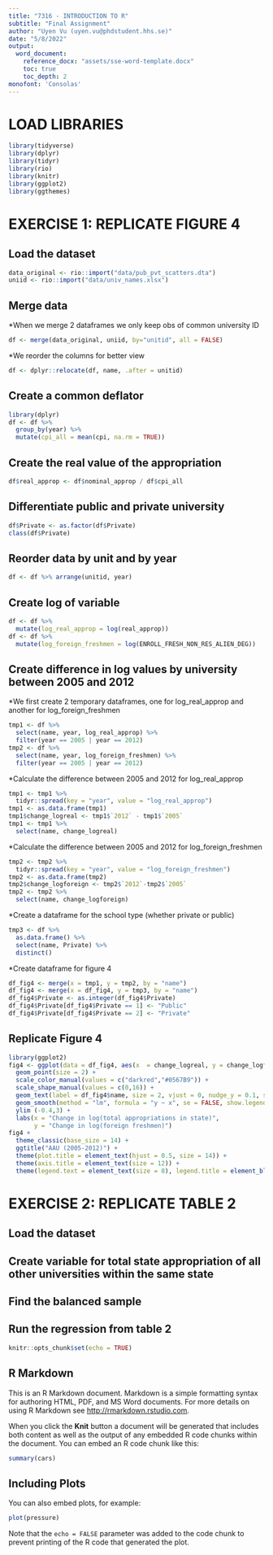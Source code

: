 ```yaml
---
title: "7316 - INTRODUCTION TO R"
subtitle: "Final Assignment"
author: "Uyen Vu (uyen.vu@phdstudent.hhs.se)"
date: "5/8/2022"
output: 
  word_document:
    reference_docx: "assets/sse-word-template.docx"
    toc: true
    toc_depth: 2
monofont: 'Consolas'
---
```


\newpage

# LOAD LIBRARIES

```r
library(tidyverse)
library(dplyr)
library(tidyr)
library(rio)
library(knitr)
library(ggplot2)
library(ggthemes)
```

# EXERCISE 1: REPLICATE FIGURE 4
## Load the dataset

```r
data_original <- rio::import("data/pub_pvt_scatters.dta")
uniid <- rio::import("data/univ_names.xlsx")
```

## Merge data

*When we merge 2 dataframes we only keep obs of common university ID
```r
df <- merge(data_original, uniid, by="unitid", all = FALSE)
```

*We reorder the columns for better view

```r
df <- dplyr::relocate(df, name, .after = unitid)
```

## Create a common deflator

```r
library(dplyr)
df <- df %>%
  group_by(year) %>%
  mutate(cpi_all = mean(cpi, na.rm = TRUE))
```

## Create the real value of the appropriation

```r
df$real_approp <- df$nominal_approp / df$cpi_all
```

## Differentiate public and private university

```r
df$Private <- as.factor(df$Private)
class(df$Private)
```

## Reorder data by unit and by year

```r
df <- df %>% arrange(unitid, year)
```

## Create log of variable

```r
df <- df %>%
  mutate(log_real_approp = log(real_approp))
df <- df %>%
  mutate(log_foreign_freshmen = log(ENROLL_FRESH_NON_RES_ALIEN_DEG))
```

## Create difference in log values by university between 2005 and 2012

*We first create 2 temporary dataframes, one for log_real_approp and another for log_foreign_freshmen

```r
tmp1 <- df %>% 
  select(name, year, log_real_approp) %>%
  filter(year == 2005 | year == 2012)
tmp2 <- df %>%
  select(name, year, log_foreign_freshmen) %>%
  filter(year == 2005 | year == 2012)
```

*Calculate the difference between 2005 and 2012 for log_real_approp

```r
tmp1 <- tmp1 %>%
  tidyr::spread(key = "year", value = "log_real_approp")
tmp1 <- as.data.frame(tmp1)
tmp1$change_logreal <- tmp1$`2012` - tmp1$`2005`
tmp1 <- tmp1 %>%
  select(name, change_logreal)
```

*Calculate the difference between 2005 and 2012 for log_foreign_freshmen

```r
tmp2 <- tmp2 %>%
  tidyr::spread(key = "year", value = "log_foreign_freshmen")
tmp2 <- as.data.frame(tmp2)
tmp2$change_logforeign <- tmp2$`2012`-tmp2$`2005`
tmp2 <- tmp2 %>%
  select(name, change_logforeign)
```

*Create a dataframe for the school type (whether private or public)

```r
tmp3 <- df %>%
  as.data.frame() %>%
  select(name, Private) %>%
  distinct()
```

*Create dataframe for figure 4

```r
df_fig4 <- merge(x = tmp1, y = tmp2, by = "name")
df_fig4 <- merge(x = df_fig4, y = tmp3, by = "name")
df_fig4$Private <- as.integer(df_fig4$Private)
df_fig4$Private[df_fig4$Private == 1] <- "Public"
df_fig4$Private[df_fig4$Private == 2] <- "Private"
```

## Replicate Figure 4

```r
library(ggplot2)
fig4 <- ggplot(data = df_fig4, aes(x  = change_logreal, y = change_logforeign, color = Private, shape = Private)) +
  geom_point(size = 2) +
  scale_color_manual(values = c("darkred","#0567B9")) +
  scale_shape_manual(values = c(0,16)) +
  geom_text(label = df_fig4$name, size = 2, vjust = 0, nudge_y = 0.1, show.legend = FALSE) +
  geom_smooth(method = "lm", formula = "y ~ x", se = FALSE, show.legend = FALSE, size=0.5) +
  ylim (-0.4,3) +
  labs(x = "Change in log(total appropriations in state)",
       y = "Change in log(foreign freshmen)")
fig4 + 
  theme_classic(base_size = 14) +
  ggtitle("AAU (2005-2012)") +
  theme(plot.title = element_text(hjust = 0.5, size = 14)) +
  theme(axis.title = element_text(size = 12)) +
  theme(legend.text = element_text(size = 8), legend.title = element_blank(), legend.position = c(0.89,0.9), legend.box.background = element_rect(fill = "white", color = "black"))
```

# EXERCISE 2: REPLICATE TABLE 2

## Load the dataset

## Create variable for total state appropriation of all other universities within the same state

## Find the balanced sample

## Run the regression from table 2





```r
knitr::opts_chunk$set(echo = TRUE)
```

## R Markdown

This is an R Markdown document. Markdown is a simple formatting syntax for authoring HTML, PDF, and MS Word documents. For more details on using R Markdown see <http://rmarkdown.rstudio.com>.

When you click the **Knit** button a document will be generated that includes both content as well as the output of any embedded R code chunks within the document. You can embed an R code chunk like this:

```r
summary(cars)
```

## Including Plots

You can also embed plots, for example:

```r
plot(pressure)
```

Note that the `echo = FALSE` parameter was added to the code chunk to prevent printing of the R code that generated the plot.
